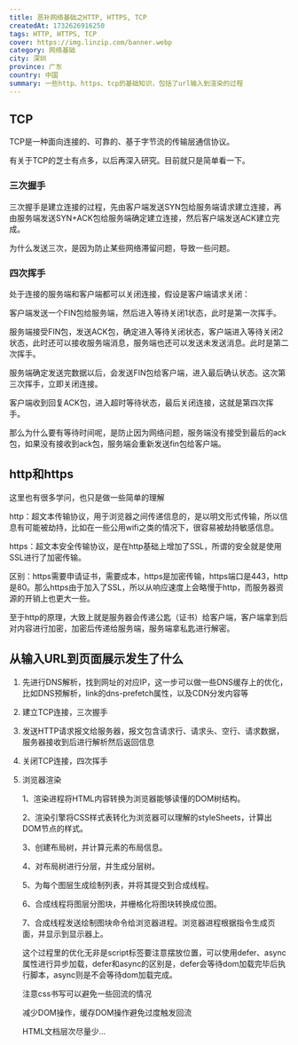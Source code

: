 ```yaml
---
title: 恶补网络基础之HTTP, HTTPS, TCP
createdAt: 1732626916250
tags: HTTP, HTTPS, TCP
cover: https://img.linzip.com/banner.webp
category: 网络基础
city: 深圳
province: 广东
country: 中国
summary: 一些http、https、tcp的基础知识，包括了url输入到渲染的过程
---
```


## TCP

TCP是一种面向连接的、可靠的、基于字节流的传输层通信协议。

有关于TCP的芝士有点多，以后再深入研究。目前就只是简单看一下。

### 三次握手

三次握手是建立连接的过程，先由客户端发送SYN包给服务端请求建立连接，再由服务端发送SYN+ACK包给服务端确定建立连接，然后客户端发送ACK建立完成。

为什么发送三次，是因为防止某些网络滞留问题，导致一些问题。

### 四次挥手

处于连接的服务端和客户端都可以关闭连接，假设是客户端请求关闭：

客户端发送一个FIN包给服务端，然后进入等待关闭1状态，此时是第一次挥手。

服务端接受FIN包，发送ACK包，确定进入等待关闭状态，客户端进入等待关闭2状态，此时还可以接收服务端消息，服务端也还可以发送未发送消息。此时是第二次挥手。

服务端确定发送完数据以后，会发送FIN包给客户端，进入最后确认状态。这次第三次挥手，立即关闭连接。

客户端收到回复ACK包，进入超时等待状态，最后关闭连接，这就是第四次挥手。

那么为什么要有等待时间呢，是防止因为网络问题，服务端没有接受到最后的ack包，如果没有接收到ack包，服务端会重新发送fin包给客户端。

 ## http和https

这里也有很多学问，也只是做一些简单的理解

http：超文本传输协议，用于浏览器之间传递信息的，是以明文形式传输，所以信息有可能被劫持，比如在一些公用wifi之类的情况下，很容易被劫持敏感信息。

https：超文本安全传输协议，是在http基础上增加了SSL，所谓的安全就是使用SSL进行了加密传输。

区别：https需要申请证书，需要成本，https是加密传输，https端口是443，http是80。那么https由于加入了SSL，所以从响应速度上会略慢于http，而服务器资源的开销上也更大一些。

至于http的原理，大致上就是服务器会传递公匙（证书）给客户端，客户端拿到后对内容进行加密，加密后传递给服务端，服务端拿私匙进行解密。

## 从输入URL到页面展示发生了什么

1. 先进行DNS解析，找到网址的对应IP，这一步可以做一些DNS缓存上的优化，比如DNS预解析，link的dns-prefetch属性，以及CDN分发内容等

2. 建立TCP连接，三次握手

3. 发送HTTP请求报文给服务器，报文包含请求行、请求头、空行、请求数据，服务器接收到后进行解析然后返回信息

4. 关闭TCP连接，四次挥手

5. 浏览器渲染

   1、渲染进程将HTML内容转换为浏览器能够读懂的DOM树结构。

   2、渲染引擎将CSS样式表转化为浏览器可以理解的styleSheets，计算出DOM节点的样式。

   3、创建布局树，并计算元素的布局信息。

   4、对布局树进行分层，并生成分层树。

   5、为每个图层生成绘制列表，并将其提交到合成线程。

   6、合成线程将图层分图块，并栅格化将图块转换成位图。

   7、合成线程发送绘制图块命令给浏览器进程。浏览器进程根据指令生成页面，并显示到显示器上。

   这个过程里的优化无非是script标签要注意摆放位置，可以使用defer、async属性进行异步加载，defer和async的区别是，defer会等待dom加载完毕后执行脚本，async则是不会等待dom加载完成。

   注意css书写可以避免一些回流的情况

   减少DOM操作，缓存DOM操作避免过度触发回流

   HTML文档层次尽量少...
